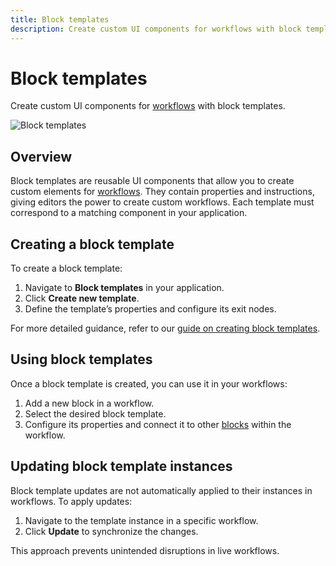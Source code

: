 ```yaml
---
title: Block templates
description: Create custom UI components for workflows with block templates
---
```


# Block templates

Create custom UI components for [workflows](/workflows) with block templates.

![Block templates](/blocks/template.png)

## Overview

Block templates are reusable UI components that allow you to create custom elements for [workflows](/workflows). They contain properties and instructions, giving editors the power to create custom workflows. Each template must correspond to a matching component in your application.

## Creating a block template

To create a block template:

1. Navigate to **Block templates** in your application.
2. Click **Create new template**.
3. Define the template’s properties and configure its exit nodes.

For more detailed guidance, refer to our [guide on creating block templates](/blocks/create-custom-components).

## Using block templates

Once a block template is created, you can use it in your workflows:

1. Add a new block in a workflow.
2. Select the desired block template.
3. Configure its properties and connect it to other [blocks](/blocks/library) within the workflow.

## Updating block template instances

Block template updates are not automatically applied to their instances in workflows. To apply updates:

1. Navigate to the template instance in a specific workflow.
2. Click **Update** to synchronize the changes.

This approach prevents unintended disruptions in live workflows.
